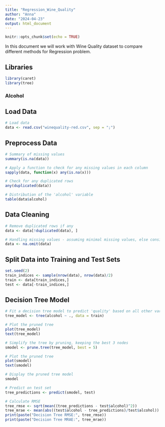 ```yaml
---
title: "Regression_Wine_Quality"
author: "Anna"
date: "2024-04-23"
output: html_document
---
```


```r
knitr::opts_chunk$set(echo = TRUE)
```

In this document we will work with Wine Quality dataset to compare different methods for Regression problem.

## Libraries

```r
library(caret)
library(tree)
```

### Alcohol

## Load Data

```r
# Load data
data <- read.csv("winequality-red.csv", sep = ";")
```

## Preprocess Data

```r
# Summary of missing values
summary(is.na(data))

# Apply a function to check for any missing values in each column
sapply(data, function(x) any(is.na(x)))

# Check for any duplicated rows
any(duplicated(data))

# Distribution of the 'alcohol' variable
table(data$alcohol)
```

## Data Cleaning

```r
# Remove duplicated rows if any
data <- data[!duplicated(data), ]

# Handling missing values - assuming minimal missing values, else consider imputation or removal
data <- na.omit(data)
```

## Split Data into Training and Test Sets

```r
set.seed(2)
train_indices <- sample(nrow(data), nrow(data)/2)
train <- data[train_indices,]
test <- data[-train_indices,]
```

## Decision Tree Model

```r
# Fit a decision tree model to predict 'quality' based on all other variables
tree_model <- tree(alcohol ~ ., data = train) 

# Plot the pruned tree
plot(tree_model)
text(tree_model)

# Simplify the tree by pruning, keeping the best 3 nodes
smodel <- prune.tree(tree_model, best = 5)

# Plot the pruned tree
plot(smodel)
text(smodel)

# Display the pruned tree model
smodel

# Predict on test set
tree_predictions <- predict(smodel, test)

# Calculate RMSE
tree_rmse <- sqrt(mean((tree_predictions - test$alcohol)^2))
tree_mrae <- mean(abs((test$alcohol - tree_predictions)/test$alcohol))
print(paste("Decision Tree RMSE:", tree_rmse))
print(paste("Decision Tree MRAE:", tree_mrae))
```

